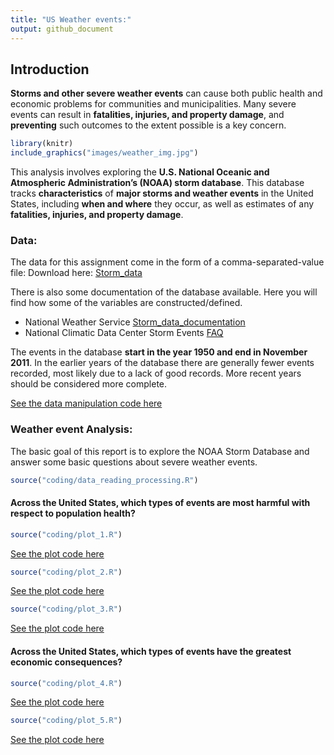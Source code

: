 ---
title: "US Weather events:"
output: github_document
---

## Introduction

**Storms and other severe weather events** can cause both public health and economic problems for communities and municipalities. Many severe events can result in **fatalities, injuries, and property damage**, and **preventing** such outcomes to the extent possible is a key concern.

```{r echo=FALSE,message=FALSE, warning=FALSE,out.width="1000px"}
library(knitr)
include_graphics("images/weather_img.jpg")
```

This analysis involves exploring the **U.S. National Oceanic and Atmospheric Administration's (NOAA) storm database**. This database tracks **characteristics** of **major storms and weather events** in the United States, including **when and where** they occur, as well as estimates of any **fatalities, injuries, and property damage**.

### Data:

The data for this assignment come in the form of a comma-separated-value file:
Download here: [Storm_data](https://d396qusza40orc.cloudfront.net/repdata%2Fdata%2FStormData.csv.bz2)

There is also some documentation of the database available. Here you will find how some of the variables are constructed/defined.

* National Weather Service [Storm_data_documentation](https://d396qusza40orc.cloudfront.net/repdata%2Fpeer2_doc%2Fpd01016005curr.pdf)
* National Climatic Data Center Storm Events [FAQ](https://d396qusza40orc.cloudfront.net/repdata%2Fpeer2_doc%2FNCDC%20Storm%20Events-FAQ%20Page.pdf)

The events in the database **start in the year 1950 and end in November 2011**. In the earlier years of the database there are generally fewer events recorded, most likely due to a lack of good records. More recent years should be considered more complete.

[See the data manipulation code here](XXXXX)

### Weather event Analysis:

The basic goal of this report is to explore the NOAA Storm Database and answer some basic questions about severe weather events.

```{r,echo=FALSE,warning=FALSE,message=FALSE}
source("coding/data_reading_processing.R")
```

#### Across the United States, which types of events are most harmful with respect to population health?

```{r,echo=FALSE,warning=FALSE,message=FALSE}
source("coding/plot_1.R")
```

[See the plot code here](XXXXX)

```{r,echo=FALSE,warning=FALSE,message=FALSE}
source("coding/plot_2.R")
```

[See the plot code here](XXXXX)

```{r,echo=FALSE,warning=FALSE,message=FALSE}
source("coding/plot_3.R")
```

[See the plot code here](XXXXX)

#### Across the United States, which types of events have the greatest economic consequences?

```{r,echo=FALSE,warning=FALSE,message=FALSE}
source("coding/plot_4.R")
```

[See the plot code here](XXXXX)

```{r,echo=FALSE,warning=FALSE,message=FALSE}
source("coding/plot_5.R")
```

[See the plot code here](XXXXX)